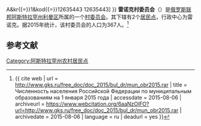 {{Infobox Settlement
| official_name = 雷诺克村委员会
| native_name = Рынковский сельсовет
| settlement_type = [[村委员会|村委员会]]
| subdivision_type = [[国家|国家]]
| subdivision_type1 = [[俄罗斯行政区划|州]]
| subdivision_type2 = [[区_(苏联)|区]]
| subdivision_name = {{RUS}}
| subdivision_name1 = [[阿斯特拉罕州|阿斯特拉罕州]]
| subdivision_name2 = [[利曼区|利曼区]]
| seat_type = 行政中心
| seat = 雷诺克
| population_as_of=2015
| population_footnotes = <ref name=stat />
| population_total = 367
| coordinates_display = inline,title
| latd = 45 | latm = 38 | lats = 37 | latNS = N
| longd = 47 | longm = 33 | longs = 54 | longEW = E
| timezone = [[萨马拉时间|MSK+1]]
| utc_offset = +4
| blank_name = [[俄罗斯市政土地区划代码|OKTMO编码]]
| blank_info = [http://classif.spb.ru/classificators/view/tma.php?st{{=}}A&kr{{=}}1&kod{{=}}12635443 12635443]
}}
'''雷诺克村委员会'''（{{lang-ru|Рынковский сельсовет}}）是[[俄罗斯联邦|俄罗斯联邦]][[阿斯特拉罕州|阿斯特拉罕州]][[利曼区|利曼区]]所属的一个[[村委员会|村委员会]]。其下辖有2个[[居民点|居民点]]，行政中心为雷诺克。据2015年统计，该村委员会的人口为367人。<ref name=stat>{{ cite web | url = http://www.gks.ru/free_doc/doc_2015/bul_dr/mun_obr2015.rar | title = Численность населения Российской Федерации по муниципальным образованиям на 1 января 2015 года | accessdate = 2015-08-06 | archiveurl = https://www.webcitation.org/6aaNzOlFO?url=http://www.gks.ru/free_doc/doc_2015/bul_dr/mun_obr2015.rar | archivedate = 2015-08-06 | language = ru | deadurl = yes }}</ref>

== 参考文献 ==
{{reflist}}

{{Russia-stub}}

[[Category:阿斯特拉罕州农村居民点|Category:阿斯特拉罕州农村居民点]]